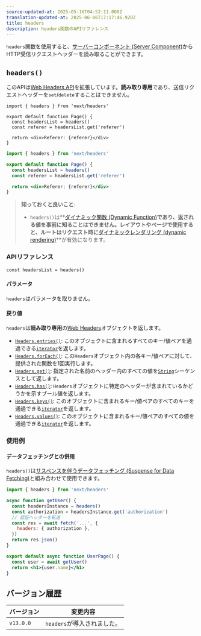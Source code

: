 ```yaml
---
source-updated-at: 2025-05-16T04:52:11.000Z
translation-updated-at: 2025-06-06T17:17:46.920Z
title: headers
description: headers関数のAPIリファレンス
---
```


`headers`関数を使用すると、[サーバーコンポーネント (Server Component)](/docs/app/building-your-application/rendering/server-components)からHTTP受信リクエストヘッダーを読み取ることができます。

## `headers()`

このAPIは[Web Headers API](https://developer.mozilla.org/docs/Web/API/Headers)を拡張しています。**読み取り専用**であり、送信リクエストヘッダーを`set`/`delete`することはできません。

```tsx filename="app/page.tsx" switcher
import { headers } from 'next/headers'

export default function Page() {
  const headersList = headers()
  const referer = headersList.get('referer')

  return <div>Referer: {referer}</div>
}
```

```jsx filename="app/page.js" switcher
import { headers } from 'next/headers'

export default function Page() {
  const headersList = headers()
  const referer = headersList.get('referer')

  return <div>Referer: {referer}</div>
}
```

> **知っておくと良いこと**:
>
> - `headers()`は**[ダイナミック関数 (Dynamic Function)](/docs/app/building-your-application/rendering/server-components#server-rendering-strategies#dynamic-functions)**であり、返される値を事前に知ることはできません。レイアウトやページで使用すると、ルートはリクエスト時に**[ダイナミックレンダリング (dynamic rendering)](/docs/app/building-your-application/rendering/server-components#dynamic-rendering)**が有効になります。

### APIリファレンス

```tsx
const headersList = headers()
```

#### パラメータ

`headers`はパラメータを取りません。

#### 戻り値

`headers`は**読み取り専用**の[Web Headers](https://developer.mozilla.org/docs/Web/API/Headers)オブジェクトを返します。

- [`Headers.entries()`](https://developer.mozilla.org/docs/Web/API/Headers/entries): このオブジェクトに含まれるすべてのキー/値ペアを通過できる[`iterator`](https://developer.mozilla.org/docs/Web/JavaScript/Reference/Iteration_protocols)を返します。
- [`Headers.forEach()`](https://developer.mozilla.org/docs/Web/API/Headers/forEach): この`Headers`オブジェクト内の各キー/値ペアに対して、提供された関数を1回実行します。
- [`Headers.get()`](https://developer.mozilla.org/docs/Web/API/Headers/get): 指定された名前のヘッダー内のすべての値を[`String`](https://developer.mozilla.org/docs/Web/JavaScript/Reference/Global_Objects/String)シーケンスとして返します。
- [`Headers.has()`](https://developer.mozilla.org/docs/Web/API/Headers/has): `Headers`オブジェクトに特定のヘッダーが含まれているかどうかを示すブール値を返します。
- [`Headers.keys()`](https://developer.mozilla.org/docs/Web/API/Headers/keys): このオブジェクトに含まれるキー/値ペアのすべてのキーを通過できる[`iterator`](https://developer.mozilla.org/docs/Web/JavaScript/Reference/Iteration_protocols)を返します。
- [`Headers.values()`](https://developer.mozilla.org/docs/Web/API/Headers/values): このオブジェクトに含まれるキー/値ペアのすべての値を通過できる[`iterator`](https://developer.mozilla.org/docs/Web/JavaScript/Reference/Iteration_protocols)を返します。

### 使用例

#### データフェッチングとの併用

`headers()`は[サスペンスを伴うデータフェッチング (Suspense for Data Fetching)](/docs/app/building-your-application/data-fetching/fetching-caching-and-revalidating)と組み合わせて使用できます。

```jsx filename="app/page.js"
import { headers } from 'next/headers'

async function getUser() {
  const headersInstance = headers()
  const authorization = headersInstance.get('authorization')
  // 認証ヘッダーを転送
  const res = await fetch('...', {
    headers: { authorization },
  })
  return res.json()
}

export default async function UserPage() {
  const user = await getUser()
  return <h1>{user.name}</h1>
}
```

## バージョン履歴

| バージョン   | 変更内容               |
| --------- | --------------------- |
| `v13.0.0` | `headers`が導入されました。 |